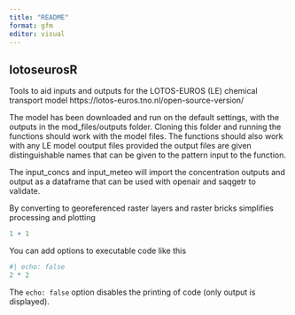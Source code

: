 ```yaml
---
title: "README"
format: gfm
editor: visual
---
```


## lotoseurosR

Tools to aid inputs and outputs for the LOTOS-EUROS (LE) chemical transport model https://lotos-euros.tno.nl/open-source-version/

The model has been downloaded and run on the default settings, with the outputs in the mod_files/outputs folder. Cloning this folder and running the functions should work with the model files. The functions should also work with any LE model ooutput files provided the output files are given distinguishable names that can be given to the pattern input to the function.

The input_concs and input_meteo will import the concentration outputs and output as a dataframe that can be used with openair and saqgetr to validate.

By converting to georeferenced raster layers and raster bricks simplifies processing and plotting

```r
1 + 1
```

You can add options to executable code like this

```r
#| echo: false
2 * 2
```

The `echo: false` option disables the printing of code (only output is displayed).
